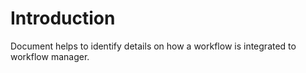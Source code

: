 # Introduction

Document helps to identify details on how a workflow is integrated to workflow manager.